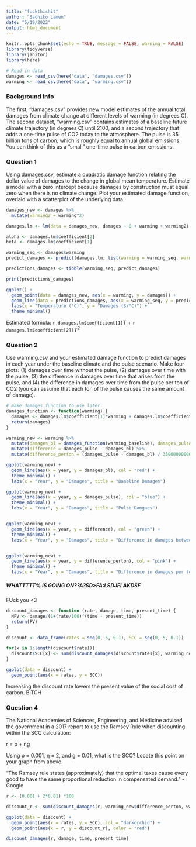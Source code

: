 ```yaml
---
title: "fuckthishit"
author: "Sachiko Lamen"
date: "5/19/2022"
output: html_document
---
```


```r
knitr::opts_chunk$set(echo = TRUE, message = FALSE, warning = FALSE)
library(tidyverse)
library(janitor)
library(here)
```

```r
# Read in data
damages <- read_csv(here("data", "damages.csv"))
warming <- read_csv(here("data", "warming.csv"))
```

### Background Info

The first, "damages.csv" provides new model estimates of the annual total damages from climate change at different levels of warming (in degrees C). The second dataset, "warming.csv" contains estimates of a baseline future climate trajectory (in degrees C) until 2100, and a second trajectory that adds a one-time pulse of CO2 today to the atmosphere. The pulse is 35 billion tons of carbon, which is roughly equal to annual global emissions. You can think of this as a "small" one-time pulse in carbon emissions.

### Question 1

Using damages.csv, estimate a quadratic damage function relating the dollar value of damages to the change in global mean temperature. Estimate a model with a zero intercept because damages by construction must equal zero when there is no climate change. Plot your estimated damage function, overlaid with a scatterplot of the underlying data.

```r
damages_new <- damages %>%
  mutate(warming2 = warming^2)

damages.lm <- lm(data = damages_new, damages ~ 0 + warming + warming2)

alpha <- damages.lm$coefficient[2]
beta <- damages.lm$coefficient[1]

warming_seq <- damages$warming
predict_damages <- predict(damages.lm, list(warming = warming_seq, warming2 = warming_seq^2))

predictions_damages <- tibble(warming_seq, predict_damages)

print(predictions_damages)

ggplot() + 
  geom_point(data = damages_new, aes(x = warming, y = damages)) +
  geom_line(data = predictions_damages, aes(x = warming_seq, y = predict_damages), color = "pink") + 
  labs(x = "Temperature (°C)", y = "Damages ($/°C)") +
  theme_minimal()
```

Estimated formula: `r damages.lm$coefficient[1]`T + `r damages.lm$coefficient[2])`$T^2$

### Question 2
Use warming.csv and your estimated damage function to predict damages in each year under the baseline climate and the pulse scenario. Make four plots: (1) damages over time without the pulse, (2) damages over time with the pulse, (3) the difference in damages over time that arises from the pulse, and (4) the difference in damages over time from the pulse per ton of CO2 (you can assume that each ton of the pulse causes the same amount of damage). 

```r
# make damages function to use later
damages_function <- function(warming) {
  damages <- damages.lm$coefficient[1]*warming + damages.lm$coefficient[2]*(warming^2)
  return(damages)
}

warming_new <- warming %>% 
  mutate(damages_bl = damages_function(warming_baseline), damages_pulse = damages_function(warming_pulse)) %>% 
  mutate(difference = damages_pulse - damages_bl) %>% 
  mutate(difference_perton = (damages_pulse - damages_bl) / 35000000000)

```

```r
ggplot(warming_new) +
  geom_line(aes(x = year, y = damages_bl), col = "red") +
  theme_minimal() +
  labs(x = "Year", y = "Damages", title = "Baseline Damages")

ggplot(warming_new) + 
  geom_line(aes(x = year, y = damages_pulse), col = "blue") +
  theme_minimal() +
  labs(x = "Year", y = "Damages", title = "Pulse Damgaes")


ggplot(warming_new) +
  geom_line(aes(x = year, y = difference), col = "green") +
  theme_minimal() +
  labs(x = "Year", y = "Damages", title = "Difference in damages between baseline and pulse")


ggplot(warming_new) +
  geom_line(aes(x = year, y = difference_perton), col = "pink") +
  theme_minimal() +
  labs(x = "Year", y = "Damages", title = "Difference in damages per ton of CO2")

```


##### WHATTTTT% IS GOING ON??A?SD>FA:LSDJFLAKDSF
FUck you <3 

```r
discount_damages <- function (rate, damage, time, present_time) {
  NPV <- damage/(1+(rate/100)^(time - present_time))
  return(PV)
}

discount <- data_frame(rates = seq(0, 5, 0.1), SCC = seq(0, 5, 0.1))

for(x in 1:length(discount$rate)){
  discount$SCC[x] <- sum(discount_damages(discount$rates[x], warming_new$difference_perton, warming_new$year, 2021))
}

ggplot(data = discount) +
  geom_point(aes(x = rates, y = SCC))

```
Increasing the discount rate lowers the present value of the social cost of carbon. BITCH

### Question 4
The National Academies of Sciences, Engineering, and Medicine advised the government in a
2017 report to use the Ramsey Rule when discounting within the SCC calculation:

r = ρ + ηg

Using ρ = 0.001, η = 2, and g = 0.01, what is the SCC? Locate this point on your graph from
above.

"The Ramsey rule states (approximately) that the optimal taxes cause every good to have the same proportional reduction in compensated demand. " - Google

```r
r <- (0.001 + 2*0.01) *100

discount_r <- sum(discount_damages(r, warming_new$difference_perton, warming_new$year, 2021))

ggplot(data = discount) + 
  geom_point(aes(x = rates, y = SCC), col = "darkorchid") +
  geom_point(aes(x = r, y = discount_r), color = "red")

discount_damages(r, damage, time, present_time)

```





